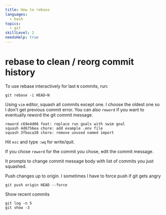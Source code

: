 ```yaml
---
title: How to rebase
languages:
  - bash
topics:
  - git
skillLevel: 2
needsHelp: true
---
```


# rebase to clean / reorg commit history

To use rebase interactively for last `N` commits, run:

```
git rebase -i HEAD~N
```

Using `vim` editor, squash all commits except one. I choose the oldest one so I don't get previous commit error. You can also `reword` if you want to eventually reword the git commit message.

```
reword c69e4d08 feat: replace run goals with swim goal
squash 4d6756ea chore: add example .env file
squash 3fbaca38 chore: remove unused named import
```

Hit `esc` and type `:wq` for write/quit.

If you chose `reword` for the commit you chose, edit the commit message.

It prompts to change commit message body with list of commits you just squashed.

Push changes up to origin. I sometimes I have to force push if git gets angry

```
git push origin HEAD --force
```

Show recent commits

```
git log -n 5
git show -3
```
